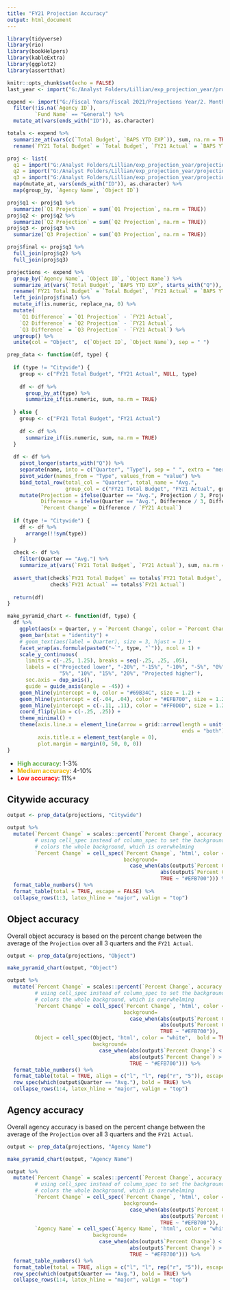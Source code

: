 ```yaml
---
title: "FY21 Projection Accuracy"
output: html_document
---
```

  
```r
library(tidyverse)
library(rio)
library(bookHelpers)
library(kableExtra)
library(ggplot2)
library(assertthat)

knitr::opts_chunk$set(echo = FALSE)
last_year <- import("G:/Analyst Folders/Lillian/exp_projection_year/projections/quarterly_outputs/archive/FY21 Q3 Projection.xlsx")

expend <- import("G:/Fiscal Years/Fiscal 2021/Projections Year/2. Monthly Expenditure Data/Month 12_June Projections/Expenditure 2021-06_Run_9.xlsx") %>%
  filter(!is.na(`Agency ID`),
         `Fund Name` == "General") %>% 
  mutate_at(vars(ends_with("ID")), as.character)

totals <- expend %>%
  summarize_at(vars(c(`Total Budget`, `BAPS YTD EXP`)), sum, na.rm = TRUE) %>%
  rename(`FY21 Total Budget` = `Total Budget`, `FY21 Actual` = `BAPS YTD EXP`)

proj <- list(
  q1 = import("G:/Analyst Folders/Lillian/exp_projection_year/projections/quarterly_outputs/archive/FY21 Q1 Projection.xlsx"),
  q2 = import("G:/Analyst Folders/Lillian/exp_projection_year/projections/quarterly_outputs/archive/FY21 Q2 Projection.xlsx"),
  q3 = import("G:/Analyst Folders/Lillian/exp_projection_year/projections/quarterly_outputs/archive/FY21 Q3 Projection.xlsx")) %>%
  map(mutate_at, vars(ends_with("ID")), as.character) %>%
  map(group_by, `Agency Name`, `Object ID`)

proj$q1 <- proj$q1 %>%
  summarize(`Q1 Projection` = sum(`Q1 Projection`, na.rm = TRUE))
proj$q2 <- proj$q2 %>%
  summarize(`Q2 Projection` = sum(`Q2 Projection`, na.rm = TRUE))
proj$q3 <- proj$q3 %>%
  summarize(`Q3 Projection` = sum(`Q3 Projection`, na.rm = TRUE))

proj$final <- proj$q1 %>%
  full_join(proj$q2) %>%
  full_join(proj$q3)

projections <- expend %>%
  group_by(`Agency Name`, `Object ID`, `Object Name`) %>%
  summarize_at(vars(`Total Budget`, `BAPS YTD EXP`, starts_with("Q")), sum, na.rm = TRUE) %>%
  rename(`FY21 Total Budget` = `Total Budget`, `FY21 Actual` = `BAPS YTD EXP`) %>%
  left_join(proj$final) %>%
  mutate_if(is.numeric, replace_na, 0) %>%
  mutate(
    `Q1 Difference` = `Q1 Projection` - `FY21 Actual`,
    `Q2 Difference` = `Q2 Projection` - `FY21 Actual`,
    `Q3 Difference` = `Q3 Projection` - `FY21 Actual`) %>%
  ungroup() %>%
  unite(col = "Object",  c(`Object ID`, `Object Name`), sep = " ")

prep_data <- function(df, type) {
  
  if (type != "Citywide") {
    group <- c("FY21 Total Budget", "FY21 Actual", NULL, type)
    
    df <- df %>%
      group_by_at(type) %>%
      summarize_if(is.numeric, sum, na.rm = TRUE) 
    
  } else {
    group <- c("FY21 Total Budget", "FY21 Actual")
    
    df <- df %>%
      summarize_if(is.numeric, sum, na.rm = TRUE) 
  }
  
  df <- df %>%
    pivot_longer(starts_with("Q")) %>%
    separate(name, into = c("Quarter", "Type"), sep = " ", extra = "merge") %>%
    pivot_wider(names_from = "Type", values_from = "value") %>%
    bind_total_row(total_col = "Quarter", total_name = "Avg.", 
                   group_col = c("FY21 Total Budget", "FY21 Actual", group)) %>%
    mutate(Projection = ifelse(Quarter == "Avg.", Projection / 3, Projection),
           Difference = ifelse(Quarter == "Avg.", Difference / 3, Difference),
           `Percent Change` = Difference / `FY21 Actual`)
  
  if (type != "Citywide") {
    df <- df %>%
      arrange(!!sym(type))
  }
  
  check <- df %>%
    filter(Quarter == "Avg.") %>%
    summarize_at(vars(`FY21 Total Budget`, `FY21 Actual`), sum, na.rm = TRUE)
  
  assert_that(check$`FY21 Total Budget` == totals$`FY21 Total Budget`,
              check$`FY21 Actual` == totals$`FY21 Actual`)
  
  return(df)
}

make_pyramid_chart <- function(df, type) {
  df %>%
    ggplot(aes(x = Quarter, y = `Percent Change`, color = `Percent Change`)) + 
    geom_bar(stat = "identity") +
    # geom_text(aes(label = Quarter), size = 3, hjust = 1) +
    facet_wrap(as.formula(paste0("~`", type, "`")), ncol = 1) +
    scale_y_continuous(
      limits = c(-.25, 1.25), breaks = seq(-.25, .25, .05),
      labels = c("Projected lower", "-20%", "-15%", "-10%", "-5%", "0%",
                 "5%", "10%", "15%", "20%", "Projected higher"),
      sec.axis = dup_axis(),
      guide = guide_axis(angle = -45)) +
    geom_hline(yintercept = 0, color = "#69B34C", size = 1.2) +
    geom_hline(yintercept = c(-.04, .04), color = "#EFB700", size = 1.2) +
    geom_hline(yintercept = c(-.11, .11), color = "#FF0D0D", size = 1.2) +
    coord_flip(ylim = c(-.25, .25)) +
    theme_minimal() +
    theme(axis.line.x = element_line(arrow = grid::arrow(length = unit(0.3, "cm"), 
                                                         ends = "both")),
          axis.title.x = element_text(angle = 0),
          plot.margin = margin(0, 50, 0, 0))
}

```

- <span style="color: #69B34C;">**High accuracy**</span>: 1-3%
- <span style="color: #EFB700;">**Medium accuracy**</span>: 4-10%
- <span style="color: #FF0D0D;">**Low accuracy**</span>: 11%+
  
## Citywide accuracy
  
```r

output <- prep_data(projections, "Citywide")

output %>%
  mutate(`Percent Change` = scales::percent(`Percent Change`, accuracy = 0.01),
         # using cell_spec instead of column_spec to set the background color bc the latter
         # colors the whole background, which is overwhelming
         `Percent Change` = cell_spec(`Percent Change`, 'html', color = "white", bold = TRUE,
                                      background= 
                                        case_when(abs(output$`Percent Change`) < .04 ~ "#69B34C",
                                                  abs(output$`Percent Change`) > .11 ~ "#FF0D0D",
                                                  TRUE ~ "#EFB700"))) %>%
  format_table_numbers() %>%
  format_table(total = TRUE, escape = FALSE) %>%
  collapse_rows(1:3, latex_hline = "major", valign = "top") 

```


## Object accuracy

Overall object accuracy is based on the percent change between the average of the `Projection` over all 3 quarters and the `FY21 Actual`.

```r

output <- prep_data(projections, "Object")

make_pyramid_chart(output, "Object")

```

```r
output %>%
  mutate(`Percent Change` = scales::percent(`Percent Change`, accuracy = 0.01),
         # using cell_spec instead of column_spec to set the background color bc the latter
         # colors the whole background, which is overwhelming
         `Percent Change` = cell_spec(`Percent Change`, 'html', color = "white",  bold = TRUE,
                                      background= 
                                        case_when(abs(output$`Percent Change`) < .04 ~ "#69B34C",
                                                  abs(output$`Percent Change`) > .11 ~ "#FF0D0D",
                                                  TRUE ~ "#EFB700")),
         Object = cell_spec(Object, 'html', color = "white",  bold = TRUE,
                            background= 
                              case_when(abs(output$`Percent Change`) < .04 ~ "#69B34C",
                                        abs(output$`Percent Change`) > .11 ~ "#FF0D0D",
                                        TRUE ~ "#EFB700"))) %>%
  format_table_numbers() %>%
  format_table(total = TRUE, align = c("l", "l", rep("r", "5")), escape = FALSE) %>%
  row_spec(which(output$Quarter == "Avg."), bold = TRUE) %>%
  collapse_rows(1:4, latex_hline = "major", valign = "top") 
```


## Agency accuracy

Overall agency accuracy is based on the percent change between the average of the `Projection` over all 3 quarters and the `FY21 Actual`.

```r

output <- prep_data(projections, "Agency Name")

make_pyramid_chart(output, "Agency Name")
```


```r
output %>%
  mutate(`Percent Change` = scales::percent(`Percent Change`, accuracy = 0.01),
         # using cell_spec instead of column_spec to set the background color bc the latter
         # colors the whole background, which is overwhelming
         `Percent Change` = cell_spec(`Percent Change`, 'html', color = "white",  bold = TRUE,
                                      background= 
                                        case_when(abs(output$`Percent Change`) < .04 ~ "#69B34C",
                                                  abs(output$`Percent Change`) > .11 ~ "#FF0D0D",
                                                  TRUE ~ "#EFB700")),
         `Agency Name` = cell_spec(`Agency Name`, 'html', color = "white",  bold = TRUE,
                            background= 
                              case_when(abs(output$`Percent Change`) < .04 ~ "#69B34C",
                                        abs(output$`Percent Change`) > .11 ~ "#FF0D0D",
                                        TRUE ~ "#EFB700"))) %>%
  format_table_numbers() %>%
  format_table(total = TRUE, align = c("l", "l", rep("r", "5")), escape = FALSE) %>%
  row_spec(which(output$Quarter == "Avg."), bold = TRUE) %>%
  collapse_rows(1:4, latex_hline = "major", valign = "top") 

```
